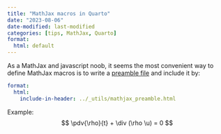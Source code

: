 ```yaml
---
title: "MathJax macros in Quarto"
date: "2023-08-06"
date-modified: last-modified
categories: [tips, MathJax, Quarto]
format:
  html: default
---
```


As a MathJax and javascript noob, it seems the most convenient way to define MathJax macros is to write a [preamble file](https://github.com/pipme/pipme.github.io/blob/main/_utils/mathjax_preamble.html) and include it by:
```yaml
format:
  html:
    include-in-header: ../_utils/mathjax_preamble.html
```

Example: 
$$
\pdv{\rho}{t} + \div (\rho \u) = 0
$$



